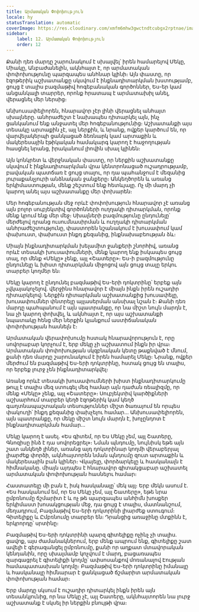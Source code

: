 ```yaml
---
title: Արմատական Փոփոխություն
locale: hy
statusTranslation: automatic
coverImage: https://res.cloudinary.com/xmfm6mhw3gwctndtcubgx2rptnae/image/upload/v1740468922/small_cover_tratado_de_psicologia_revolucionaria_a4c0dca4e0.webp
sidebar:
    label: 12. Արմատական Փոփոխություն
    order: 12
---
```

Քանի դեռ մարդը շարունակում է սխալվել՝ իրեն համարելով Մեկը, Միակը, Անբաժանելին, ակնհայտ է, որ արմատական փոփոխությունը պարզապես անհնար կլինի։ Այն փաստը, որ էզոթերիկ աշխատանքը սկսվում է ինքնադիտարկման խստությամբ, ցույց է տալիս բազմաթիվ հոգեբանական գործոններ, Ես-եր կամ անցանկալի տարրեր, որոնք հրատապ է արմատախիլ անել, վերացնել մեր ներսից։

Անխուսափելիորեն, հնարավոր չէր լինի վերացնել անհայտ սխալները. անհրաժեշտ է նախապես դիտարկել այն, ինչ ցանկանում ենք անջատել մեր հոգեբանությունից։ Աշխատանքի այս տեսակը արտաքին չէ, այլ ներքին, և նրանք, ովքեր կարծում են, որ վարվելակերպի ցանկացած ձեռնարկ կամ արտաքին և մակերեսային էթիկական համակարգ կարող է հաջողության հասցնել նրանց, իրականում լիովին սխալ կլինեն։

Այն կոնկրետ և վերջնական փաստը, որ ներքին աշխատանքը սկսվում է ինքնադիտարկման վրա կենտրոնացած ուշադրությամբ, բավական պատճառ է ցույց տալու, որ դա պահանջում է մեզանից յուրաքանչյուրի անձնական ջանքերը։ Անկեղծորեն և առանց երկիմաստության, մենք շեշտում ենք հետևյալը. Ոչ մի մարդ չի կարող անել այս աշխատանքը մեր փոխարեն։

Մեր հոգեբանության մեջ որևէ փոփոխություն հնարավոր չէ առանց այն բոլոր սուբյեկտիվ գործոնների ուղղակի դիտարկման, որոնք մենք կրում ենք մեր մեջ։ Սխալների բազմությունը ընդունելը՝ մերժելով դրանց ուսումնասիրման և ուղղակի դիտարկման անհրաժեշտությունը, փաստորեն նշանակում է խուսափում կամ փախուստ, փախուստ ինքդ քեզանից, ինքնախաբեության ձև։

Միայն ինքնադիտարկման խելամիտ ջանքերի շնորհիվ, առանց որևէ տեսակի խուսափումների, մենք կարող ենք իսկապես ցույց տալ, որ մենք «Մեկը» չենք, այլ «Շատերը»։ Ես-ի բազմությունը ընդունելը և խիստ դիտարկման միջոցով այն ցույց տալը երկու տարբեր կողմեր են։

Մեկը կարող է ընդունել բազմաթիվ Ես-երի դոկտրինը՝ երբեք այն չվկայակոչելով. վերջինս հնարավոր է միայն ինքն իրեն ուշադիր դիտարկելով։ Ներքին դիտարկման աշխատանքից խուսափելը, խուսափումներ փնտրելը այլասերման անսխալ նշան է։ Քանի դեռ մարդը պահպանում է այն պատրանքը, որ նա միշտ նույն մարդն է, նա չի կարող փոխվել, և ակնհայտ է, որ այս աշխատանքի նպատակը հենց մեր ներքին կյանքում աստիճանական փոփոխության հասնելն է։

Արմատական վերափոխումը հստակ հնարավորություն է, որը սովորաբար կորչում է, երբ մեկը չի աշխատում ինքն իր վրա։ Արմատական փոփոխության սկզբնական կետը թաքնված է մնում, քանի դեռ մարդը շարունակում է իրեն համարել Մեկը։ Նրանք, ովքեր մերժում են բազմաթիվ Ես-երի դոկտրինը, հստակ ցույց են տալիս, որ երբեք լուրջ չեն ինքնադիտարկվել։

Առանց որևէ տեսակի խուսափումների խիստ ինքնադիտարկումը թույլ է տալիս մեզ ստուգել մեզ համար այն դաժան ռեալիզմը, որ մենք «Մեկը» չենք, այլ «Շատերը»։ Սուբյեկտիվ կարծիքների աշխարհում տարբեր կեղծ էզոթերիկ կամ կեղծ գաղտնապաշտական տեսություններ միշտ ծառայում են որպես փակուղի՝ ինքդ քեզանից փախչելու համար... Անխուսափելիորեն, այն պատրանքը, որ մեկը միշտ նույն մարդն է, խոչընդոտ է ինքնադիտարկման համար...

Մեկը կարող է ասել. «Ես գիտեմ, որ Ես Մեկը չեմ, այլ Շատերը, Գնոզիսը ինձ է դա սովորեցրել»։ Նման պնդումը, նույնիսկ եթե այն շատ անկեղծ լիներ, առանց այդ դոկտրինար կողմի վերաբերյալ լիարժեք փորձի, ակնհայտորեն նման պնդումը զուտ արտաքին և մակերեսային բան կլիներ։ Վկայելը, փորձարկելը և հասկանալն է հիմնականը. միայն այդպես է հնարավոր գիտակցաբար աշխատել արմատական փոփոխության հասնելու համար։

Հաստատելը մի բան է, իսկ հասկանալը՝ մեկ այլ։ Երբ մեկն ասում է. «Ես հասկանում եմ, որ Ես Մեկը չեմ, այլ Շատերը», եթե նրա ըմբռնումը ճշմարիտ է և ոչ թե պարզապես անհիմն խոսքեր երկիմաստ խոսակցության մեջ, դա ցույց է տալիս, մատնանշում, մեղադրում, Բազմաթիվ Ես-երի դոկտրինի լիարժեք ստուգում։ Գիտելիքը և Ըմբռնումը տարբեր են։ Դրանցից առաջինը մտքինն է, երկրորդը՝ սրտինը։

Բազմաթիվ Ես-երի դոկտրինի պարզ գիտելիքը ոչինչ չի տալիս. ցավոք, այս ժամանակներում, երբ մենք ապրում ենք, գիտելիքը շատ ավելի է գերազանցել ըմբռնումը, քանի որ աղքատ մտավորական կենդանին, որը սխալմամբ կոչվում է մարդ, բացառապես զարգացրել է գիտելիքի կողմը՝ ափսոսանքով մոռանալով Էության համապատասխան կողմը։ Բազմաթիվ Ես-երի դոկտրինը իմանալը և հասկանալը հիմնարար է ցանկացած ճշմարիտ արմատական փոփոխության համար։

Երբ մարդը սկսում է ուշադիր դիտարկել ինքն իրեն այն տեսանկյունից, որ նա Մեկը չէ, այլ Շատերը, ակնհայտորեն նա լուրջ աշխատանք է սկսել իր ներքին բնույթի վրա։

